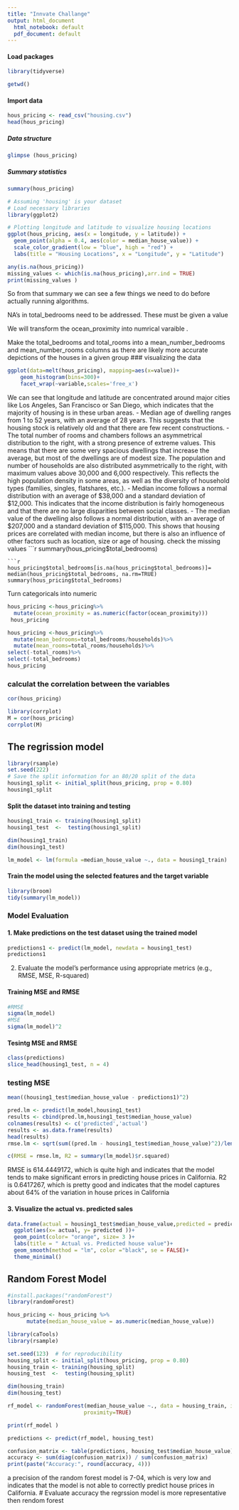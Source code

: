 ---
title: "Innvate Challange"
output: html_document
  html_notebook: default
  pdf_document: default
---


#### Load packages
```{r}
library(tidyverse)


```
```{r}
getwd()
```


#### Import data
```{r}
hous_pricing <- read_csv("housing.csv")
head(hous_pricing)
```
##### Data structure
```{r}
glimpse (hous_pricing)
```
##### Summary statistics
```{r}
summary(hous_pricing)
```

```{r}
# Assuming 'housing' is your dataset
# Load necessary libraries
library(ggplot2)

# Plotting longitude and latitude to visualize housing locations
ggplot(hous_pricing, aes(x = longitude, y = latitude)) +
  geom_point(alpha = 0.4, aes(color = median_house_value)) +
  scale_color_gradient(low = "blue", high = "red") +
  labs(title = "Housing Locations", x = "Longitude", y = "Latitude")
```


```{r}
any(is.na(hous_pricing))
missing_values <- which(is.na(hous_pricing),arr.ind = TRUE)
print(missing_values )
```

So from that summary we can see a few things we need to do before actually running algorithms.

NA's in total_bedrooms need to be addressed. These must be given a value

We will transform  the ocean_proximity into numrical varaible . 

Make the total_bedrooms and total_rooms into a mean_number_bedrooms and mean_number_rooms columns as there are likely more accurate depictions of the houses in a given group
### visualizing the data

```{r}
ggplot(data=melt(hous_pricing), mapping=aes(x=value))+
    geom_histogram(bins=300)+
    facet_wrap(~variable,scales='free_x')
```
We can see that longitude and latitude are concentrated around major cities like Los Angeles, San Francisco or San Diego, which indicates that the majority of housing is in these urban areas.
- Median age of dwelling ranges from 1 to 52 years, with an average of 28 years. This suggests that the housing stock is relatively old and that there are few recent constructions.
- The total number of rooms and chambers follows an asymmetrical distribution to the right, with a strong presence of extreme values. This means that there are some very spacious dwellings that increase the average, but most of the dwellings are of modest size.
The population and number of households are also distributed asymmetrically to the right, with maximum values above 30,000 and 6,000 respectively. This reflects the high population density in some areas, as well as the diversity of household types (families, singles, flatshares, etc.).
- Median income follows a normal distribution with an average of $38,000 and a standard deviation of $12,000. This indicates that the income distribution is fairly homogeneous and that there are no large disparities between social classes.
- The median value of the dwelling also follows a normal distribution, with an average of $207,000 and a standard deviation of $115,000. This shows that housing prices are correlated with median income, but there is also an influence of other factors such as location, size or age of housing.
check the missing values
```{r}
summary(hous_pricing$total_bedrooms)
```
```{r}
hous_pricing$total_bedrooms[is.na(hous_pricing$total_bedrooms)]= median(hous_pricing$total_bedrooms, na.rm=TRUE)
summary(hous_pricing$total_bedrooms)
```
Turn categoricals into numeric
```{r}
hous_pricing <-hous_pricing%>%
  mutate(ocean_proximity = as.numeric(factor(ocean_proximity)))
 hous_pricing
```
```{r}
hous_pricing <-hous_pricing%>%
  mutate(mean_bedrooms=total_bedrooms/households)%>%
  mutate(mean_rooms=total_rooms/households)%>%
select(-total_rooms)%>%
select(-total_bedrooms)
hous_pricing


```
### calculat the correlation between the variables
```{r}
cor(hous_pricing)
```
```{r}

library(corrplot)
M = cor(hous_pricing)
corrplot(M)
```
## The regrission model
```{r}
library(rsample)
set.seed(222)
# Save the split information for an 80/20 split of the data
housing1_split <- initial_split(hous_pricing, prop = 0.80)
housing1_split

```

#### Split the dataset into training and testing 
```{r}
housing1_train <- training(housing1_split)
housing1_test  <-  testing(housing1_split)

dim(housing1_train)
dim(housing1_test)
```


```{r}
lm_model <- lm(formula =median_house_value ~., data = housing1_train)

```
#### Train the model using the selected features and the target variable
```{r}
library(broom)
tidy(summary(lm_model)) 

```

###  Model Evaluation

#### 1. Make predictions on the test dataset using the trained model
```{r}
predictions1 <- predict(lm_model, newdata = housing1_test)
predictions1
```

2. Evaluate the model's performance using appropriate metrics (e.g., RMSE, MSE, R-squared)



#### Training MSE and RMSE
```{r}
#RMSE
sigma(lm_model)
#MSE
sigma(lm_model)^2
```


#### Tesintg MSE and RMSE
```{r}
class(predictions)
slice_head(housing1_test, n = 4)
```

### testing MSE
```{r}
mean((housing1_test$median_house_value - predictions1)^2)

```
```{r}
pred.lm <- predict(lm_model,housing1_test)
results <- cbind(pred.lm,housing1_test$median_house_value)
colnames(results) <- c('predicted','actual')
results <- as.data.frame(results)
head(results)
rmse.lm <- sqrt(sum((pred.lm - housing1_test$median_house_value)^2)/length(housing1_test$median_house_value))

c(RMSE = rmse.lm, R2 = summary(lm_model)$r.squared)
```
RMSE is 614.4449172, which is quite high and indicates that the model tends to make significant errors in predicting house prices in California.
R2 is 0.6417267, which is pretty good and indicates that the model captures about 64% of the variation in house prices in California

#### 3. Visualize the actual vs. predicted sales
```{r}
data.frame(actual = housing1_test$median_house_value,predicted = predictions1) %>% 
  ggplot(aes(x= actual, y= predicted ))+
  geom_point(color= "orange", size= 3 )+
  labs(title = " Actual vs. Predicted house value")+
  geom_smooth(method = "lm", color ="black", se = FALSE)+
  theme_minimal()


```
## Random Forest Model
```{r}
#install.packages("randomForest")
library(randomForest)
```

```{r}
hous_pricing <- hous_pricing %>%
      mutate(median_house_value = as.numeric(median_house_value))
```
```{r}
library(caTools)
library(rsample)
```


```{r}
set.seed(123)  # for reproducibility
housing_split <- initial_split(hous_pricing, prop = 0.80)
housing_train <- training(housing_split)
housing_test  <-  testing(housing_split)

dim(housing_train)
dim(housing_test)
```


```{r}

rf_model <- randomForest(median_house_value ~., data = housing_train, importance=TRUE,
                        proximity=TRUE)

```
```{r}
print(rf_model )
```

```{r}
predictions <- predict(rf_model, housing_test)
```




```{r}
confusion_matrix <- table(predictions, housing_test$median_house_value)
accuracy <- sum(diag(confusion_matrix)) / sum(confusion_matrix)
print(paste("Accuracy:", round(accuracy, 4)))
```
a precision of the random forest model is 7-04, which is very low and indicates that the model is not able to correctly predict house prices in California.
# Evaluate accuracy
the regrssion model is more representative then rendom forest   

